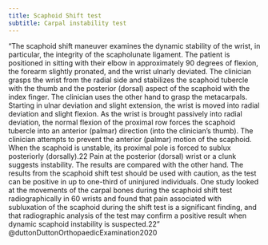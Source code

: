 ```yaml
---
title: Scaphoid Shift test
subtitle: Carpal instability test
---
```



"The scaphoid shift maneuver examines the dynamic stability of the wrist, in particular, the integrity of the scapholunate ligament. The patient is positioned in sitting with their elbow in approximately 90 degrees of flexion, the forearm slightly pronated, and the wrist ulnarly deviated. The clinician grasps the wrist from the radial side and stabilizes the scaphoid tubercle with the thumb and the posterior (dorsal) aspect of the scaphoid with the index finger. The clinician uses the other hand to grasp the metacarpals. Starting in ulnar deviation and slight extension, the wrist is moved into radial deviation and slight flexion. As the wrist is brought passively into radial deviation, the normal flexion of the proximal row forces the scaphoid tubercle into an anterior (palmar) direction (into the clinician’s thumb). The clinician attempts to prevent the anterior (palmar) motion of the scaphoid. When the scaphoid is unstable, its proximal pole is forced to sublux posteriorly (dorsally).22 Pain at the posterior (dorsal) wrist or a clunk suggests instability. The results are compared with the other hand. The results from the scaphoid shift test should be used with caution, as the test can be positive in up to one-third of uninjured individuals. One study looked at the movements of the carpal bones during the scaphoid shift test radiographically in 60 wrists and found that pain associated with subluxation of the scaphoid during the shift test is a significant finding, and that radiographic analysis of the test may confirm a positive result when dynamic scaphoid instability is suspected.22" @duttonDuttonOrthopaedicExamination2020